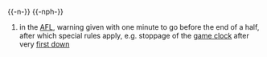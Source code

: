 {{-n-}}
{{-nph-}}
#{{fb}} in the [[AFL]], warning given with one minute to go before the end of a half, after which special rules apply, e.g. stoppage of the [[game clock]] after very [[first down]]